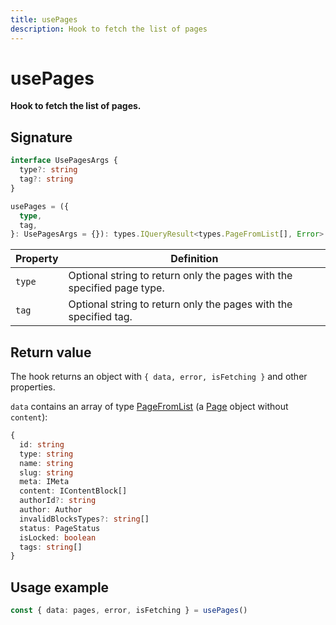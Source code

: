 ```yaml
---
title: usePages
description: Hook to fetch the list of pages
---
```


# usePages

**Hook to fetch the list of pages.**

## Signature

```ts
interface UsePagesArgs {
  type?: string
  tag?: string
}

usePages = ({
  type,
  tag,
}: UsePagesArgs = {}): types.IQueryResult<types.PageFromList[], Error>
```

| Property | Definition                                                             |
| -------- | ---------------------------------------------------------------------- |
| `type`   | Optional string to return only the pages with the specified page type. |
| `tag`    | Optional string to return only the pages with the specified tag.       |

## Return value

The hook returns an object with `{ data, error, isFetching }` and other properties.

`data` contains an array of type [PageFromList](/api-reference/types/types#pagefromlist) (a [Page](/api-reference/types/types#page) object without `content`):

```ts
{
  id: string
  type: string
  name: string
  slug: string
  meta: IMeta
  content: IContentBlock[]
  authorId?: string
  author: Author
  invalidBlocksTypes?: string[]
  status: PageStatus
  isLocked: boolean
  tags: string[]
}
```

## Usage example

```ts
const { data: pages, error, isFetching } = usePages()
```
